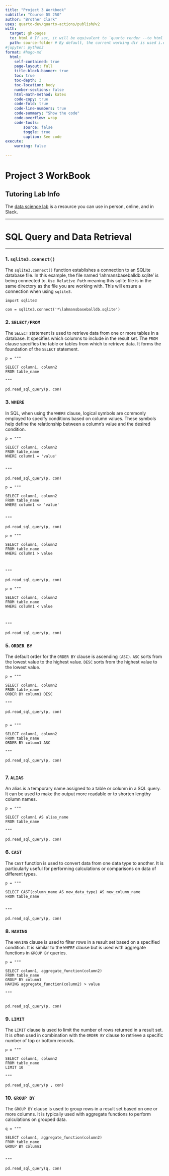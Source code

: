 ---
title: "Project 3 Workbook"
subtitle: "Course DS 250"
author: "Brother Clark"
uses: quarto-dev/quarto-actions/publish@v2
with:
  target: gh-pages
  to: html # If set, it will be equivalent to `quarto render --to html`
  path: source-folder # By default, the current working dir is used i.e `quarto render .`
#jupyter: python3
format: #hugo-md
  html:
    self-contained: true
    page-layout: full
    title-block-banner: true
    toc: true
    toc-depth: 3
    toc-location: body
    number-sections: false
    html-math-method: katex
    code-copy: true
    code-fold: true
    code-line-numbers: true
    code-summary: "Show the code"
    code-overflow: wrap
    code-tools:
        source: false
        toggle: true
        caption: See code
execute:
    warning: false
    
---


# Project 3 WorkBook


## Tutoring Lab Info
The [data science lab](https://byuidatascience.github.io/lab/) is a resource you can use in person, online, and in Slack.

---

# SQL Query and Data Retrieval

---


### 1. ` sqlite3.connect()`

:::{.callout-tip collapse="true" title="Connect to Database"}

The `sqlite3.connect()` function establishes a connection to an SQLite database file. In this example, the file named 'lahmansbaseballdb.sqlite' is being connected to. `Use Relative Path` meaning this sqlite file is in the same directory as the file you are working with. This will ensure a connection when using `sqlite3`.



:::

```{.python filename="Code Snippet"}
import sqlite3

con = sqlite3.connect('*\lahmansbaseballdb.sqlite')

```



### 2. `SELECT/FROM`

:::{.callout-tip collapse="true" title="SELECT/FROM Statement Explanation"}

The `SELECT` statement is used to retrieve data from one or more tables in a database. It specifies which columns to include in the result set. The `FROM` clause specifies the table or tables from which to retrieve data. It forms the foundation of the `SELECT` statement.

:::



```{.python filename="Code Snippet"}

p = """

SELECT column1, column2
FROM table_name

"""

pd.read_sql_query(p, con)

```



### 3. `WHERE`

:::{.callout-tip collapse="true" title="WHERE Clause Explanation"}

In SQL, when using the `WHERE` clause, logical symbols are commonly employed to specify conditions based on column values. These symbols help define the relationship between a column's value and the desired condition.

:::


```{.python filename="Code Snippet"}

p = """

SELECT column1, column2
FROM table_name
WHERE column1 = 'value'


"""

pd.read_sql_query(p, con)

```


```{.python filename="Code Snippet"}

p = """

SELECT column1, column2
FROM table_name
WHERE column1 <> 'value'


"""

pd.read_sql_query(p, con)

```


```{.python filename="Code Snippet"}

p = """

SELECT column1, column2
FROM table_name
WHERE column1 > value



"""

pd.read_sql_query(p, con)

```



```{.python filename="Code Snippet"}

p = """

SELECT column1, column2
FROM table_name
WHERE column1 < value



"""

pd.read_sql_query(p, con)

```





### 5. `ORDER BY`

:::{.callout-tip collapse="true" title="ORDER BY Clause Explanation"}

The default order for the `ORDER BY` clause is ascending `(ASC)`. `ASC` sorts from the lowest value to the highest value. `DESC` sorts from the highest value to the lowest value.

:::


```{.python filename="Code Snippet"}

p = """

SELECT column1, column2
FROM table_name
ORDER BY column1 DESC

"""

pd.read_sql_query(p, con)


```


```{.python filename="Code Snippet"}

p = """

SELECT column1, column2
FROM table_name
ORDER BY column1 ASC

"""

pd.read_sql_query(p, con)


```



### 7. `ALIAS`

:::{.callout-tip collapse="true" title="Alias Explanation"}

An alias is a temporary name assigned to a table or column in a SQL query. It can be used to make the output more readable or to shorten lengthy column names.

:::


```{.python filename="Code Snippet"}

p = """

SELECT column1 AS alias_name
FROM table_name

"""

pd.read_sql_query(p, con)

```


### 6. `CAST`

:::{.callout-tip collapse="true" title="CAST Function Explanation"}

The `CAST` function is used to convert data from one data type to another. It is particularly useful for performing calculations or comparisons on data of different types.

:::


```{.python filename="Code Snippet"}

p = """

SELECT CAST(column_name AS new_data_type) AS new_column_name
FROM table_name


"""

pd.read_sql_query(p, con)

```






### 8. `HAVING`


:::{.callout-tip collapse="true" title="HAVING Clause Explanation"}

The `HAVING` clause is used to filter rows in a result set based on a specified condition. It is similar to the `WHERE` clause but is used with aggregate functions in `GROUP BY` queries.

:::




```{.python filename="Code Snippet"}


p = """

SELECT column1, aggregate_function(column2)
FROM table_name
GROUP BY column1
HAVING aggregate_function(column2) > value

"""


pd.read_sql_query(p, con)

```



### 9. `LIMIT`

:::{.callout-tip collapse="true" title="LIMIT Clause Explanation"}

The `LIMIT` clause is used to limit the number of rows returned in a result set. It is often used in combination with the `ORDER BY` clause to retrieve a specific number of top or bottom records.

:::



```{.python filename="Code Snippet"}

p = """

SELECT column1, column2
FROM table_name
LIMIT 10

"""

pd.read_sql_query(p , con)

```



### 10. `GROUP BY`

:::{.callout-tip collapse="true" title="GROUP BY Clause Explanation"}

The `GROUP BY` clause is used to group rows in a result set based on one or more columns. It is typically used with aggregate functions to perform calculations on grouped data.

:::


```{.python filename="Code Snippet"}

q = """

SELECT column1, aggregate_function(column2)
FROM table_name
GROUP BY column1


"""

pd.read_sql_query(q, con)

```




